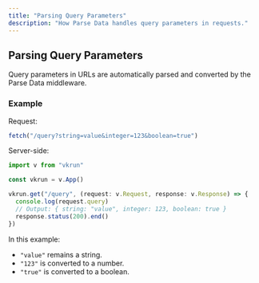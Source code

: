 ```yaml
---
title: "Parsing Query Parameters"
description: "How Parse Data handles query parameters in requests."
---
```


## Parsing Query Parameters

Query parameters in URLs are automatically parsed and converted by the Parse Data middleware.

### Example

Request:

```ts
fetch("/query?string=value&integer=123&boolean=true")
```

Server-side:

```ts
import v from "vkrun"

const vkrun = v.App()

vkrun.get("/query", (request: v.Request, response: v.Response) => {
  console.log(request.query)
  // Output: { string: "value", integer: 123, boolean: true }
  response.status(200).end()
})
```

In this example:
- `"value"` remains a string.
- `"123"` is converted to a number.
- `"true"` is converted to a boolean.
